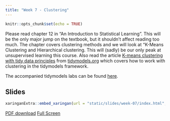 ```yaml
---
title: "Week 7 - Clustering"
---
```


```r
knitr::opts_chunk$set(echo = TRUE)
```

Please read chapter 12 in "An Introduction to Statistical Learning". This will be the only major jump on the textbook, but it shouldn't affect reading too much. The chapter covers clustering methods and we will look at "K-Means Clustering and Hierarchical clustering. This will (sadly) be our only peak at unsupervised learning this course.
Also read the article [K-means clustering with tidy data principles](https://www.tidymodels.org/learn/statistics/k-means/) from [tidymodels.org](https://www.tidymodels.org/) which covers how to work with clustering in the tidymodels framework.

The accompanied tidymodels labs can be found [here](https://emilhvitfeldt.github.io/ISLR-tidymodels-labs/unsupervised-learning.html).

## Slides

```r
xaringanExtra::embed_xaringan(url = "static/slides/week-07/index.html", ratio = "16:9")
```

[PDF download](static/slides/week-07/week-07.pdf) [Full Screen](static/slides/week-07/index.html)

